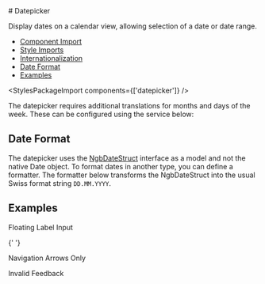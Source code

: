 
<Meta of={datepickerStories} />

<div className="docs-title">
  # Datepicker

  <nav>
    <link-design of={JSON.stringify(datepickerStories)}></link-design>
    <NgbComponentDemoLink component="datepicker" />
  </nav>
</div>

<p className="lead">
  Display dates on a calendar view, allowing selection of a date or date range.
</p>

<NgbComponentBanner component="datepicker" />

<ul>
  <li>
    <a href="#component-import" target="_self">
      Component Import
    </a>
  </li>
  <li>
    <a href="#style-imports" target="_self">
      Style Imports
    </a>
  </li>
  <li>
    <a href="#internationalization" target="_self">
      Internationalization
    </a>
  </li>
  <li>
    <a href="#date-format" target="_self">
      Date Format
    </a>
  </li>
  <li>
    <a href="#examples" target="_self">
      Examples
    </a>
  </li>
</ul>

<NgbComponentImport module="NgbDatepickerModule" />

<StylesPackageImport components={['datepicker']} />

<NgbComponentInternationalization />

The datepicker requires additional translations for months and days of the week. These can be configured using the service below:

<div className="limit-source-height">
  <Source code={datepickerI18nProvider} language="typescript" />
</div>
<Source code={datepickerI18nProviderImport} language="typescript" />

## Date Format

The datepicker uses the [NgbDateStruct](https://ng-bootstrap.github.io/#/components/datepicker/api#NgbDateStruct) interface as a model and not the native Date object.
To format dates in another type, you can define a formatter.
The formatter below transforms the NgbDateStruct into the usual Swiss format string `DD.MM.YYYY`.

<div className="limit-source-height">
  <Source code={datepickerFormatter} language="typescript" />
</div>
<Source code={datepickerFormatterImport} language="typescript" />

## Examples

<post-tabs>
  <post-tab-header panel="floating-label">Floating Label Input</post-tab-header>
  <post-tab-panel name="floating-label">
    <Source code={datepickerFloatingLabel} language="html"/>
  </post-tab-panel>

{' '}

<post-tab-header panel="navigation-arrows">Navigation Arrows Only</post-tab-header>
<post-tab-panel name="navigation-arrows">

  <Source code={datepickerNavigationArrows} language="html" />
</post-tab-panel>

<post-tab-header panel="validation">Invalid Feedback</post-tab-header>
<post-tab-panel name="validation">
<Source code={datepickerValidation} language="html"/>
</post-tab-panel>
</post-tabs>
